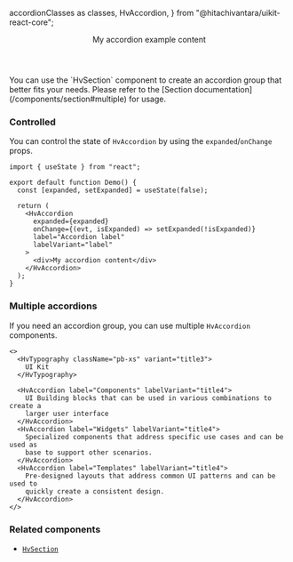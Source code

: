   accordionClasses as classes,
  HvAccordion,
} from "@hitachivantara/uikit-react-core";


<Header
  params={{ name: "Accordion", classes }}
  Component={HvAccordion}
  componentName={"HvAccordion"}
  controls={{
    label: { type: "text", defaultValue: "Accordion label" },
    labelVariant: { defaultValue: "label" },
    disabled: { defaultValue: false },
  }}
  componentProps={{ style: { width: "100%" } }}
>
  <div>My accordion example content</div>
</Header>

<Callout type="info">
  You can use the `HvSection` component to create an accordion group that better
  fits your needs. Please refer to the [Section
  documentation](/components/section#multiple) for usage.
</Callout>

### Controlled

You can control the state of `HvAccordion` by using the `expanded`/`onChange` props.

```tsx live
import { useState } from "react";

export default function Demo() {
  const [expanded, setExpanded] = useState(false);

  return (
    <HvAccordion
      expanded={expanded}
      onChange={(evt, isExpanded) => setExpanded(!isExpanded)}
      label="Accordion label"
      labelVariant="label"
    >
      <div>My accordion content</div>
    </HvAccordion>
  );
}
```

### Multiple accordions

If you need an accordion group, you can use multiple `HvAccordion` components.

```tsx live
<>
  <HvTypography className="pb-xs" variant="title3">
    UI Kit
  </HvTypography>

  <HvAccordion label="Components" labelVariant="title4">
    UI Building blocks that can be used in various combinations to create a
    larger user interface
  </HvAccordion>
  <HvAccordion label="Widgets" labelVariant="title4">
    Specialized components that address specific use cases and can be used as
    base to support other scenarios.
  </HvAccordion>
  <HvAccordion label="Templates" labelVariant="title4">
    Pre-designed layouts that address common UI patterns and can be used to
    quickly create a consistent design.
  </HvAccordion>
</>
```

### Related components

- [`HvSection`](/components/section)
